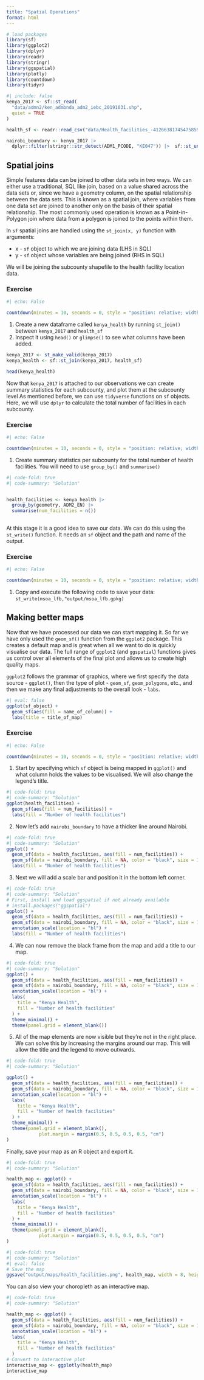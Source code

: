 ```yaml
---
title: "Spatial Operations"
format: html
---
```


```r

# load packages
library(sf) 
library(ggplot2)
library(dplyr)
library(readr)
library(stringr)
library(ggspatial)
library(plotly)
library(countdown)
library(tidyr)
```

```r
#| include: false
kenya_2017 <- sf::st_read(
  "data/admn2/ken_admbnda_adm2_iebc_20191031.shp",
  quiet = TRUE
)

health_sf <- readr::read_csv("data/Health_facilities_-4126638174547585951.csv") |> sf::st_as_sf(coords = c("Longitude", "Latitude"), crs = 4326)

nairobi_boundary <- kenya_2017 |>
  dplyr::filter(stringr::str_detect(ADM1_PCODE, "KE047")) |>  sf::st_union()


```

## Spatial joins

Simple features data can be joined to other data sets in two ways. We can either use a traditional, SQL like join, based on a value shared across the data sets or, since we have a geometry column, on the spatial relationship between the data sets. This is known as a spatial join, where variables from one data set are joined to another only on the basis of their spatial relationship. The most commonly used operation is known as a Point-in-Polygon join where data from a polygon is joined to the points within them.

In `sf` spatial joins are handled using the `st_join(x, y)` function with arguments:

-   x - `sf` object to which we are joining data (LHS in SQL)
-   y - `sf` object whose variables are being joined (RHS in SQL)

We will be joining the subcounty shapefile to the health facility location data.

### Exercise

```r
#| echo: False

countdown(minutes = 10, seconds = 0, style = "position: relative; width: min-content;")
```

1.  Create a new dataframe called `kenya_health` by running `st_join()` between `kenya_2017` and `health_sf`
2.  Inspect it using `head()` or `glimpse()` to see what columns have been added.

```r
kenya_2017 <- st_make_valid(kenya_2017)
kenya_health <- sf::st_join(kenya_2017, health_sf) 

head(kenya_health)
```

Now that `kenya_2017` is attached to our observations we can create summary statistics for each subcounty, and plot them at the subcounty level As mentioned before, we can use `tidyverse` functions on `sf` objects. Here, we will use `dplyr` to calculate the total number of facilities in each subcounty.

### Exercise

```r
#| echo: False

countdown(minutes = 10, seconds = 0, style = "position: relative; width: min-content;")
```

1.  Create summary statistics per subcounty for the total number of health facilities. You will need to use `group_by()` and `summarise()`

```r
#| code-fold: true
#| code-summary: "Solution"


health_facilities <- kenya_health |>
  group_by(geometry, ADM2_EN) |> 
  summarise(num_facilities = n())
      
```

At this stage it is a good idea to save our data. We can do this using the `st_write()` function. It needs an `sf` object and the path and name of the output.

### Exercise

```r
#| echo: False

countdown(minutes = 10, seconds = 0, style = "position: relative; width: min-content;")
```

1.  Copy and execute the following code to save your data: `st_write(msoa_lfb,"output/msoa_lfb.gpkg)`

## Making better maps

Now that we have processed our data we can start mapping it. So far we have only used the `geom_sf()` function from the `ggplot2` package. This creates a default map and is great when all we want to do is quickly visualise our data. The full range of `ggplot2` (and `ggspatial`) functions gives us control over all elements of the final plot and allows us to create high quality maps.

`ggplot2` follows the grammar of graphics, where we first specify the data source - `ggplot()`, then the type of plot - `geom_sf`, `geom_polygons`, etc., and then we make any final adjustments to the overall look - `labs`.

```r
#| eval: false
ggplot(sf_object) + 
  geom_sf(aes(fill = name_of_column)) +
  labs(title = title_of_map)
```

### Exercise

```r
#| echo: False

countdown(minutes = 10, seconds = 0, style = "position: relative; width: min-content;")
```

1.  Start by specifying which `sf` object is being mapped in `ggplot()` and what column holds the values to be visualised. We will also change the legend's title.

```r
#| code-fold: true
#| code-summary: "Solution"
ggplot(health_facilities) + 
  geom_sf(aes(fill = num_facilities)) +
  labs(fill = "Number of health facilities")
```

2.  Now let's add `nairobi_boundary` to have a thicker line around Nairobi.

```r
#| code-fold: true
#| code-summary: "Solution"
ggplot() + 
  geom_sf(data = health_facilities, aes(fill = num_facilities)) +
  geom_sf(data = nairobi_boundary, fill = NA, color = "black", size = 1) +
  labs(fill = "Number of health facilities")
```

3.  Next we will add a scale bar and position it in the bottom left corner.

```r
#| code-fold: true
#| code-summary: "Solution"
# First, install and load ggspatial if not already available
# install.packages("ggspatial")
ggplot() + 
  geom_sf(data = health_facilities, aes(fill = num_facilities)) +
  geom_sf(data = nairobi_boundary, fill = NA, color = "black", size = 1) +
  annotation_scale(location = "bl") +
  labs(fill = "Number of health facilities")
```

4.  We can now remove the black frame from the map and add a title to our map.

```r
#| code-fold: true
#| code-summary: "Solution"
ggplot() + 
  geom_sf(data = health_facilities, aes(fill = num_facilities)) +
  geom_sf(data = nairobi_boundary, fill = NA, color = "black", size = 1) +
  annotation_scale(location = "bl") +
  labs(
    title = "Kenya Health",
    fill = "Number of health facilities"
  ) +
  theme_minimal() +
  theme(panel.grid = element_blank())
```

5.  All of the map elements are now visible but they're not in the right place. We can solve this by increasing the margins around our map. This will allow the title and the legend to move outwards.

```r
#| code-fold: true
#| code-summary: "Solution"

ggplot() + 
  geom_sf(data = health_facilities, aes(fill = num_facilities)) +
  geom_sf(data = nairobi_boundary, fill = NA, color = "black", size = 1) +
  annotation_scale(location = "bl") +
  labs(
    title = "Kenya Health",
    fill = "Number of health facilities"
  ) +
  theme_minimal() +
  theme(panel.grid = element_blank(),
            plot.margin = margin(0.5, 0.5, 0.5, 0.5, "cm")
)
```

Finally, save your map as an R object and export it.

```r
#| code-fold: true
#| code-summary: "Solution"

health_map <- ggplot() + 
  geom_sf(data = health_facilities, aes(fill = num_facilities)) +
  geom_sf(data = nairobi_boundary, fill = NA, color = "black", size = 1) +
  annotation_scale(location = "bl") +
  labs(
    title = "Kenya Health",
    fill = "Number of health facilities"
  ) +
  theme_minimal() +
  theme(panel.grid = element_blank(),
            plot.margin = margin(0.5, 0.5, 0.5, 0.5, "cm")
)

```

```r
#| code-fold: true
#| code-summary: "Solution"
#| eval: false
# Save the map
ggsave("output/maps/health_facilities.png", health_map, width = 8, height = 5)
```

You can also view your choropleth as an interactive map.

```r
#| code-fold: true
#| code-summary: "Solution"

health_map <- ggplot() + 
  geom_sf(data = health_facilities, aes(fill = num_facilities)) +
  geom_sf(data = nairobi_boundary, fill = NA, color = "black", size = 1) +
  annotation_scale(location = "bl") +
  labs(
    title = "Kenya Health",
    fill = "Number of health facilities"
  ) 
# Convert to interactive plot
interactive_map <- ggplotly(health_map)
interactive_map
```
